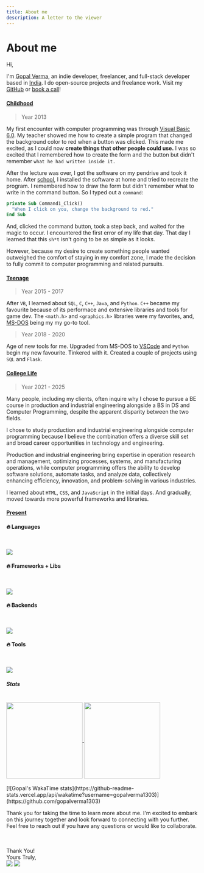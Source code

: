 ```yaml
---
title: About me
description: A letter to the viewer
---
```



# About me

Hi,

I'm [Gopal Verma](https://x.com/bettercallgopal), an indie developer, freelancer, and full-stack developer based in [India](https://en.wikipedia.org/wiki/India).
I do open-source projects and freelance work. Visit my [GitHub](https://github.com/gopalverma1303) or [book a call](https://cal.com/bettercallgopal/15min)!

#### <u>Childhood</u>

> Year 2013

My first encounter with computer programming was through [Visual Basic 6.0](https://winworldpc.com/product/microsoft-visual-bas/60). My teacher showed me how to create a simple program that changed the background color to <span className="text-red-500">red</span> when a button was clicked. This made me excited, as I could now **create things that other people could use.** I was so excited that I remembered how to create the form and the button but didn't remember `what he had written inside it.`

After the lecture was over, I got the software on my pendrive and took it home. After [school](https://dpshardwar.com/), I installed the software at home and tried to recreate the program. I remembered how to draw the form but didn't remember what to write in the command button. So I typed out a `command`: 

```vb
private Sub Command1_Click()
  "When I click on you, change the background to red."
End Sub
```

And, clicked the command button, took a step back, and waited for the magic to occur. I encountered the first error of my life that day. That day I learned that this `sh*t` isn't going to be as simple as it looks.

However, because my desire to create something people wanted outweighed the comfort of staying in my comfort zone, I made the decision to fully commit to computer programming and related pursuits.

#### <u>Teenage</u>

> Year 2015 - 2017

After `VB`, I learned about `SQL`, `C`, `C++`, `Java`, and `Python`. `C++` became my favourite because of its performace and extensive libraries and tools for game dev. 
The `<math.h>` and `<graphics.h>` libraries were my favorites, and,  [MS-DOS](https://en.wikipedia.org/wiki/MS-DOS) being my my go-to tool.

> Year 2018 - 2020

Age of new tools for me. Upgraded from MS-DOS to [VSCode](https://code.visualstudio.com/) and `Python` begin my new favourite. 
Tinkered with it. Created a couple of projects using `SQL` and `Flask`.

#### <u>College Life</u>

> Year 2021 - 2025

Many people, including my clients, often inquire why I chose to pursue a BE course in production and industrial engineering alongside a BS in DS and Computer Programming, despite the apparent disparity between the two fields.

I chose to study production and industrial engineering alongside computer programming because I believe the combination offers a diverse skill set and broad career opportunities in technology and engineering.

Production and industrial engineering bring expertise in operation research and management, optimizing processes, systems, and manufacturing operations, while computer programming offers the ability to develop software solutions, automate tasks, and analyze data, collectively enhancing efficiency, innovation, and problem-solving in various industries.

I learned about `HTML`, `CSS`, and `JavaScript` in the initial days. And gradually, moved towards more powerful frameworks and libraries.

#### <u>Present</u>

#### 🔥 Languages

<br />

<p>
  <a href="https://skillicons.dev">
    <img src="https://skillicons.dev/icons?i=html,css,javascript,typescript,bash,lua,python,sql" />
  </a>
</p>

#### 🔥 Frameworks + Libs

<br />

<p>
  <a href="https://skillicons.dev">
    <img src="https://skillicons.dev/icons?i=react,nextjs,vuejs,nuxtjs,astro,vite,tailwind,bootstrap,express,nodejs" />
  </a>
</p>

#### 🔥 Backends

<br />

<p>
  <a href="https://skillicons.dev">
    <img src="https://skillicons.dev/icons?i=mongodb,firebase,supabase,aws,docker,kubernetes,postgres" />
  </a>
</p>


#### 🔥 Tools

<br />

<p>
  <a href="https://skillicons.dev">
    <img src="https://skillicons.dev/icons?i=vim,neovim,vscode,visualstudio" />
  </a>
</p>

##### Stats

<br />

<div className="flex justify-evenly" >
    <a href="https://github.com/gopalverma1303">
        <img height="200" align="center" src="https://github-readme-stats.vercel.app/api?username=gopalverma1303" />
    </a>
    <a href="https://github.com/gopalverma1303">
        <img height="200" align="center" src="https://github-readme-stats.vercel.app/api/top-langs?username=gopalverma1303&layout=compact&langs_count=8&card_width=320" />
    </a>
</div>

<br />

<div className="flex justify-center">
[![Gopal's WakaTime stats](https://github-readme-stats.vercel.app/api/wakatime?username=gopalverma1303)](https://github.com/gopalverma1303)
</div>  

Thank you for taking the time to learn more about me. I'm excited to embark on this journey together and look forward to connecting with you further. Feel free to reach out if you have any questions or would like to collaborate.

<br />
<br />

<div className="flex justify-end mr-[30px]">
Thank You! <br />
Yours Truly, <br />
</div>

<div className="flex items-end justify-end">
  <Image 
  src={SignLight}
  className="w-[200px] dark:block hidden"
  />
  <Image 
  src={SignDark}
  className="w-[200px] dark:hidden"
  />
</div>
